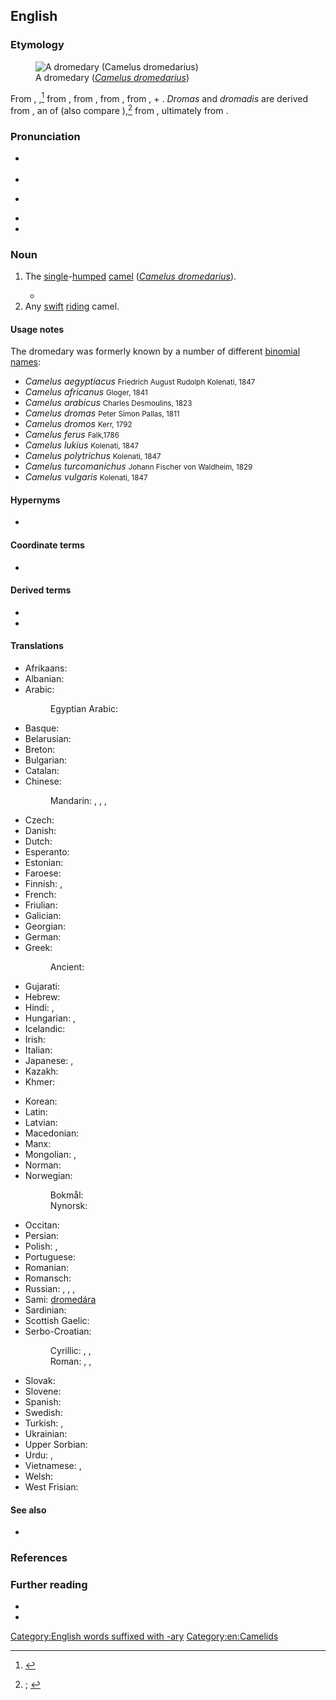 ==English==
{{was wotd|2020|July|1}}

===Etymology===
[[File:Camelus dromedarius près de Mérindol 2.JPG|thumb|A dromedary (''[[Camelus dromedarius]]'')]]

{{PIE root|en|drem}}
From {{inh|en|enm|dromedari}}, {{m|enm|dromedarie|t=dromedary; any camel}}{{nb...|dromadary, dromadayr, drombodary, dromendari, dromidare, dromidarie, dromider, dromodari, dromodarie, dromodarye, dromondari, dromondarie, dromondary, dromounday, dromydary, dromyder, drowmondere|otherforms=1}},<ref>{{R:MED Online|entry=dromedārī(e|pos=n|id=MED12677}}</ref> from {{der|en|fro|dromedaire}}, from {{der|en|LL.|dromedārius|t=kind of camel}}, from {{der|en|la|*dromadārius}}, from {{m|la|dromas}}, {{m|la|dromadis|t=dromedary}} + {{m|la|-ārius|pos=''suffix forming {{glossary|noun}}s denoting agents of use''}}. ''Dromas'' and ''dromadis'' are derived from {{der|en|grc|δρομᾰ́ς|t=running; dromedary}}, an {{glossary|ellipsis}} of {{m|grc|[[δρομάς|δρομὰς]] [[κάμηλος]]|t=running camel}} (also compare {{m|grc|δρομάδα|t=runner; dromedary}}),<ref>{{R:OED Online|pos=n|id=57840|date=1897|nodot=yes}}; {{R:Lexico|pos=n}}</ref> from {{m|grc|δρόμος|t=race, running; race course, track}}, ultimately from {{der|en|ine-pro|*drem-|t=to run}}.

===Pronunciation===
* {{a|RP}} {{IPA|en|/ˈdɹɒmɪdəɹi/|/ˈdɹɒmɪdɹi/|/ˈdrʌ-/|/-mə-/}}
* {{audio|en|En-uk-dromedary.oga|Audio (UK)}}
* {{a|GA}} {{IPA|en|/ˈdɹɑməˌdeɹɪ/|/-ˌdɹɪ/}}
* {{audio|en|en-us-dromedary.mp3|Audio (US)}}
* {{hyphenation|en|dro|me|da|ry}}

===Noun===
{{en-noun|dromedaries}}

# The [[single]]-[[humped#Adjective|humped]] [[camel]] (''[[Camelus dromedarius]]'').
#: {{synonyms|en|Arabian camel|dromedarian|dromedary camel|Somali camel}}
#* {{RQ:d'Urfey Don Quixote|part=I|act=I|scene=ii|page=6|passage=Oh, thou '''Dromedary''', thou Founder'd Mule, without a Pack-ſaddle; or what other foul Beaſt ſhall I call thee, for Man thou art not, nor haſt not been to me, Heaven knows the time when? Art not thou aſham'd to ſee me, thou Nincompoop?}}
# Any [[swift#Adjective|swift]] [[ride#Verb|riding]] camel.

====Usage notes====
The dromedary was formerly known by a number of different [[binomial name]]s:

* ''Camelus aegyptiacus'' <small>Friedrich August Rudolph Kolenati, 1847</small>
* ''Camelus africanus'' <small>Gloger, 1841</small>
* ''Camelus arabicus'' <small>Charles Desmoulins, 1823</small>
* ''Camelus dromas'' <small>Peter Simon Pallas, 1811</small>
* ''Camelus dromos'' <small>Kerr, 1792</small>
* ''Camelus ferus'' <small>Falk,1786</small>
* ''Camelus lukius'' <small>Kolenati, 1847</small>
* ''Camelus polytrichus'' <small>Kolenati, 1847</small>
* ''Camelus turcomanichus'' <small>Johann Fischer von Waldheim, 1829</small>
* ''Camelus vulgaris'' <small>Kolenati, 1847</small>

====Hypernyms====
* {{l|en|camel}}

====Coordinate terms====
* {{list:camelids/en}}

====Derived terms====
* {{l|en|dromedarian}}
* {{l|en|dromedarist}}

====Translations====
{{trans-top|single-humped camel}}
* Afrikaans: {{t|af|dromedaris}}
* Albanian: {{t|sq|gamilja}}
* Arabic: {{t|ar|جَمَل عَرَبِيّ|m|lit=Arabian camel}}
*: Egyptian Arabic: {{t|arz|هجين|m|tr=hagīn}}
* Basque: {{t+|eu|dromedario}}
* Belarusian: {{t|be|драмадэ́р|m}}
* Breton: {{t|br|dremedal|m}}
* Bulgarian: {{t|bg|едногъ́рба ками́ла|f}}
* Catalan: {{t|ca|dromedari|m}}
* Chinese:
*: Mandarin: {{t+|cmn|單峰駝}}, {{t+|cmn|单峰驼|tr=dānfēngtuó}}, {{t|cmn|單峰駱駝}}, {{t|cmn|单峰骆驼|tr=dānfēng luòtuo}}
* Czech: {{t+|cs|dromedár|m}}
* Danish: {{t|da|dromedar|c}}
* Dutch: {{t+|nl|dromedaris|m}}
* Esperanto: {{t|eo|dromedaro}}
* Estonian: {{t|et|dromedar}}
* Faroese: {{t|fo|dromedarur|m}}
* Finnish: {{t+|fi|dromedaari}}, {{t+|fi|yksikyttyräinen kameli}}
* French: {{t+|fr|dromadaire|m}}
* Friulian: {{t|fur|dromedari|m}}
* Galician: {{t+|gl|dromedario|m}}
* Georgian: {{t|ka|ცალკუზა აქლემი}}
* German: {{t+|de|Dromedar|n}}
* Greek: {{t|el|δρομάς|f}}
*: Ancient: {{t|grc|δρομάς|f}}
* Gujarati: {{t|gu|સાંઢણી|sc=Gujr}}
* Hebrew: {{t|he|כרכרה|tr=khirkhôrah}}
* Hindi: {{t+|hi|ऊँट|m}}, {{t|hi|सांडनी|f}}
* Hungarian: {{t+|hu|dromedár}}, {{t|hu|egypúpú teve}}
* Icelandic: {{t|is|drómedari|m}}
* Irish: {{t|ga|dromadaire|m}}
* Italian: {{t+|it|dromedario|m}}
* Japanese: {{t|ja|ヒトコブラクダ|tr=hitokobu rakuda}}, {{t|ja|一瘤駱駝|tr=ひとこぶらくだ, hitokobu rakuda}}
* Kazakh: {{t|kk|нар}}
* Khmer: {{t|km|អូដ្ឋបូគមួយ}}
{{trans-mid}}
* Korean: {{t+|ko|단봉낙타}}
* Latin: {{t|la|dromedaria|f}}
* Latvian: {{t|lv|dromedārs|m}}
* Macedonian: {{t|mk|дромедар|m}}
* Manx: {{t|gv|drommeyder}}
* Mongolian: {{t|mn|ганц бөхт тэмээ}}, {{t|mn|наран тэмээ}}
* Norman: {{t|nrf|dromadaire|m}}
* Norwegian:
*: Bokmål: {{t+|nb|dromedar|m}}
*: Nynorsk: {{t|nn|dromedar|m}}
* Occitan: {{t+|oc|dromadari}}
* Persian: {{t+|fa|شتر|tr=šotor}}
* Polish: {{t+|pl|dromader|m}}, {{t|pl|wielbłąd jednogarbny|m}}
* Portuguese: {{t+|pt|dromedário|m}}
* Romanian: {{t+|ro|dromader}}
* Romansch: {{t|rm|dromedar}}
* Russian: {{t|ru|одного́рбый верблю́д|m}}, {{t+|ru|дромаде́р|m}}, {{t+|ru|дромеда́р|m}}, {{qualifier|camel or dromedary}} {{t+|ru|верблю́д|m}}
* Sami: [[dromedára]]
* Sardinian: {{t|sc|dromedàriu}}
* Scottish Gaelic: {{t|gd|dromadair|m}}
* Serbo-Croatian:
*: Cyrillic: {{t|sh|дромедар|m}}, {{t|sh|једногрба камила|f}}, {{t|sh|једногрба дева|f}}
*: Roman: {{t+|sh|dromedar|m}}, {{t|sh|jednogrba kamila|f}}, {{t|sh|jednogrba deva|f}}
* Slovak: {{t+|sk|dromedár|m}}
* Slovene: {{t+|sl|dromedar|m}}
* Spanish: {{t+|es|dromedario|m}}
* Swedish: {{t+|sv|dromedar}}
* Turkish: {{t+|tr|hecin}}, {{t+|tr|tek hörgüçlü deve}}
* Ukrainian: {{t|uk|дромаде́р|m}}
* Upper Sorbian: {{t|hsb|wjelbłud}}
* Urdu: {{t|ur|اونٹ|m|tr=ū̃ṭ|sc=ur-Arab}}, {{t|ur|سانڈنی|f|tr=sāṇḍnī}}
* Vietnamese: {{t|vi|lạc đà một bướu}}, {{t|vi|lạc đà Ả Rập}}
* Welsh: {{t|cy|camel rhedeg}}
* West Frisian: {{t|fy|drommedaris}}
{{trans-bottom}}

====See also====
* {{l|en|ship of the desert}}

===References===
<references />

===Further reading===
* {{pedia}}
* {{projectlink|1911|Dromedary}}

[[Category:English words suffixed with -ary]]
[[Category:en:Camelids]]